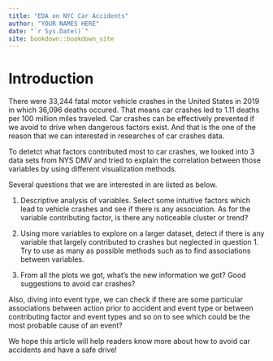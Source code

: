 ```yaml
--- 
title: "EDA on NYC Car Accidents"
author: "YOUR NAMES HERE"
date: "`r Sys.Date()`"
site: bookdown::bookdown_site
---
```


# Introduction

There were 33,244 fatal motor vehicle crashes in the United States in 2019 in which 36,096 deaths occured. That means car crashes led to 1.11 deaths per 100 million miles traveled. Car crashes can be effectively prevented if we avoid to drive when dangerous factors exist. And that is the one of the reason that we can interested in researches of car crashes data.

To detetct what factors contributed most to car crashes, we looked into 3 data sets from NYS DMV and tried to explain the correlation between those variables by using different visualization methods.

Several questions that we are interested in are listed as below.

1. Descriptive analysis of variables. Select some intuitive factors which lead to vehicle crashes and see if there is any association. As for the variable contributing factor, is there any noticeable cluster or trend?

2. Using more variables to explore on a larger dataset, detect if there is any variable that largely contributed to crashes but neglected in question 1. Try to use as many as possible methods such as to find associations between variables.

3. From all the plots we got, what’s the new information we got? Good suggestions to avoid car crashes?

Also, diving into event type, we can check if there are some particular associations between action prior to accident and event type or between contributing factor and event types and so on to see which could be the most probable cause of an event?

We hope this article will help readers know more about how to avoid car accidents and have a safe drive!